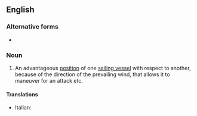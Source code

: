 {{also|weather-gauge}}
==English==

===Alternative forms===
* {{l|en|weather gage}}

===Noun===
{{wikipedia|weather gage}}
{{en-noun|-}}

# {{lb|en|obsolete|naval}} An advantageous [[position]] of one [[sailing vessel]] with respect to another, because of the direction of the prevailing wind, that allows it to maneuver for an attack etc.

====Translations====
{{trans-top|advantageous position of one sailing vessel with respect to another}}
* Italian: {{t|it|sopravento|m}}
{{trans-mid}}
{{trans-bottom}}